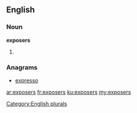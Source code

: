 ==English==

===Noun===
'''exposers'''

# {{plural of|exposer}}

===Anagrams===
* [[expresso#English|expresso]]

[[Category:English plurals]]

[[ar:exposers]]
[[fr:exposers]]
[[ku:exposers]]
[[my:exposers]]